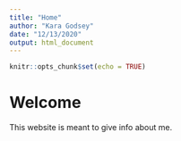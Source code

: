```yaml
---
title: "Home"
author: "Kara Godsey"
date: "12/13/2020"
output: html_document
---
```


```r
knitr::opts_chunk$set(echo = TRUE)
```

# Welcome

This website is meant to give info about me.